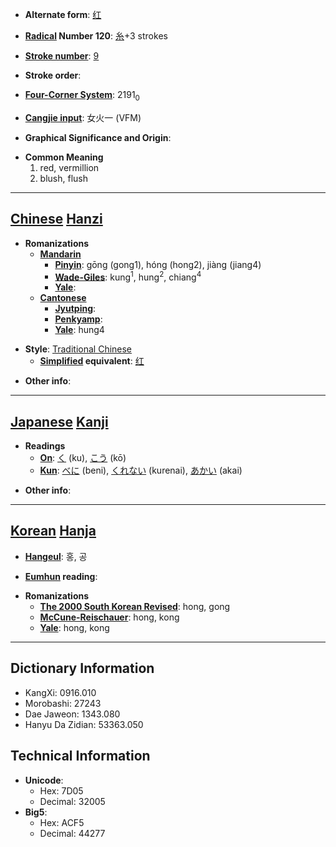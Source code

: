 * '''Alternate form''': [[红]]

* '''[[Wiktionary:Chinese radical index| Radical]] Number 120''': [[Wiktionary:Chinese radical index 糸|糸]]+3 strokes

* '''[[Wiktionary:Chinese total strokes index|Stroke number]]''': [[Wiktionary:Chinese total strokes index 9|9]]

* '''Stroke order''': 

* '''[[Wiktionary:Chinese four corner index|Four-Corner System]]''': 2191<sub>0</sub>

* '''[[Wiktionary:Chinese Cangjie index|Cangjie input]]''': 女火一 (VFM)

* '''Graphical Significance and Origin''': 

* '''Common Meaning'''
*#red, vermillion
*# blush, flush


----

== [[Chinese]] [[Hanzi]] ==

* '''Romanizations'''
** '''[[Mandarin]]'''
*** '''[[Pinyin]]''': gōng (gong1), hóng (hong2), jiàng (jiang4)
*** '''[[Wade-Giles]]''': kung<sup>1</sup>, hung<sup>2</sup>, chiang<sup>4</sup>
*** '''[[Yale]]''': 
** '''[[Cantonese]]'''
*** '''[[Jyutping]]''':
*** '''[[Penkyamp]]''': 
*** '''[[Yale]]''': hung4

* '''Style''': [[Traditional Chinese]] 
** '''[[Simplified Chinese|Simplified]] equivalent''': [[红]]

* '''Other info''': 

----

== [[Japanese]] [[Kanji]] ==

* '''Readings'''
** '''[[On]]''': [[く]] (ku), [[こう]] (kō)
** '''[[Kun]]''': [[べに]] (beni), [[くれない]] (kurenai), [[あかい]] (akai)

* '''Other info''':  

----

== [[Korean]] [[Hanja]] ==

* '''[[Hangeul]]''': 홍, 공

* '''[[Eumhun]] reading''': 

* '''Romanizations'''
** '''[[The 2000 South Korean Revised Romanization|The 2000 South Korean Revised]]''': hong, gong
** '''[[McCune-Reischauer]]''': hong, kong
** '''[[Yale]]''': hong, kong

----

== Dictionary Information ==

* KangXi: 0916.010
* Morobashi: 27243
* Dae Jaweon: 1343.080
* Hanyu Da Zidian: 53363.050

== Technical Information ==

* '''Unicode''':
** Hex: 7D05
** Decimal: 32005
* '''Big5''':
** Hex: ACF5
** Decimal: 44277